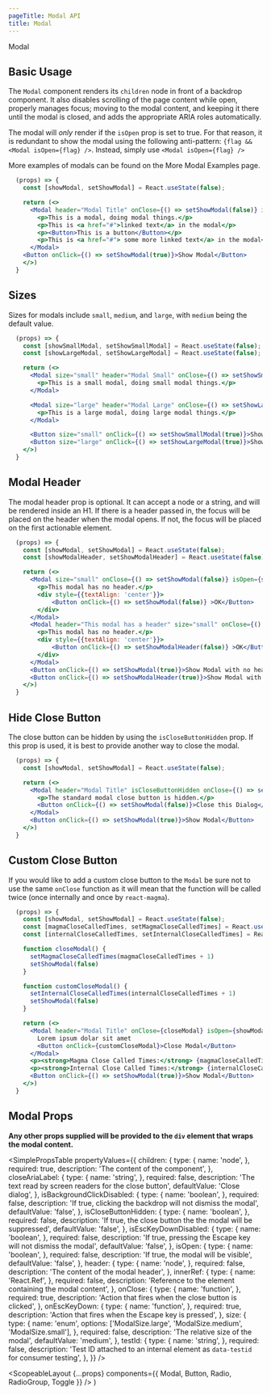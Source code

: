 ```yaml
---
pageTitle: Modal API
title: Modal
---
```



<DocsHeading to="/design/modals/" type="design">
  Modal
</DocsHeading>

## Basic Usage

The `Modal` component renders its `children` node in front of a backdrop component. It also disables scrolling of the page content while open,
properly manages focus; moving to the modal content, and keeping it there until the modal is closed, and adds the appropriate ARIA roles automatically.

The modal will _only_ render if the `isOpen` prop is set to true. For that reason, it is redundant to show the modal using the following anti-pattern: `{flag && <Modal isOpen={flag} />`. Instead,
simply use `<Modal isOpen={flag} />`

More examples of modals can be found on the <Link to="/examples/modal">More Modal Examples</Link> page.

```.jsx
  (props) => {
    const [showModal, setShowModal] = React.useState(false);

    return (<>
      <Modal header="Modal Title" onClose={() => setShowModal(false)} isOpen={showModal}>
        <p>This is a modal, doing modal things.</p>
        <p>This is <a href="#">linked text</a> in the modal</p>
        <p><Button>This is a button</Button></p>
        <p>This is <a href="#"> some more linked text</a> in the modal</p>
      </Modal>
    <Button onClick={() => setShowModal(true)}>Show Modal</Button>
    </>)
  }
```

## Sizes

Sizes for modals include `small`, `medium`, and `large`, with `medium` being the default value.

```.jsx
  (props) => {
    const [showSmallModal, setShowSmallModal] = React.useState(false);
    const [showLargeModal, setShowLargeModal] = React.useState(false);

    return (<>
      <Modal size="small" header="Modal Small" onClose={() => setShowSmallModal(false)} isOpen={showSmallModal}>
        <p>This is a small modal, doing small modal things.</p>
      </Modal>

      <Modal size="large" header="Modal Large" onClose={() => setShowLargeModal(false)} isOpen={showLargeModal}>
        <p>This is a large modal, doing large modal things.</p>
      </Modal>

      <Button size="small" onClick={() => setShowSmallModal(true)}>Show Small Modal</Button>
      <Button size="large" onClick={() => setShowLargeModal(true)}>Show Large Modal</Button>
    </>)
  }
```

## Modal Header

The modal header prop is optional. It can accept a node or a string, and will be rendered inside an H1.
If there is a header passed in, the focus will be placed on the header when the modal opens. If not, the focus will be placed on
the first actionable element.

```.jsx
  (props) => {
    const [showModal, setShowModal] = React.useState(false);
    const [showModalHeader, setShowModalHeader] = React.useState(false);

    return (<>
      <Modal size="small" onClose={() => setShowModal(false)} isOpen={showModal}>
        <p>This modal has no header.</p>
        <div style={{textAlign: 'center'}}>
            <Button onClick={() => setShowModal(false)} >OK</Button>
        </div>
      </Modal>
      <Modal header="This modal has a header" size="small" onClose={() => setShowModalHeader(false)} isOpen={showModalHeader}>
        <p>This modal has no header.</p>
        <div style={{textAlign: 'center'}}>
            <Button onClick={() => setShowModalHeader(false)} >OK</Button>
        </div>
      </Modal>
      <Button onClick={() => setShowModal(true)}>Show Modal with no header</Button>
      <Button onClick={() => setShowModalHeader(true)}>Show Modal with header</Button>
    </>)
  }
```

## Hide Close Button

The close button can be hidden by using the `isCloseButtonHidden` prop. If this prop is used, it is best to provide another way to close the modal.

```.jsx
  (props) => {
    const [showModal, setShowModal] = React.useState(false);

    return (<>
      <Modal header="Modal Title" isCloseButtonHidden onClose={() => setShowModal(false)} isOpen={showModal}>
        <p>The standard modal close button is hidden.</p>
        <Button onClick={() => setShowModal(false)}>Close this Dialog</Button>
      </Modal>
      <Button onClick={() => setShowModal(true)}>Show Modal</Button>
    </>)
  }
```

## Custom Close Button

If you would like to add a custom close button to the `Modal` be sure not to use the same `onClose` function as it will mean that the function will be called twice (once internally and once by `react-magma`).

```.jsx
  (props) => {
    const [showModal, setShowModal] = React.useState(false);
    const [magmaCloseCalledTimes, setMagmaCloseCalledTimes] = React.useState(0)
    const [internalCloseCalledTimes, setInternalCloseCalledTimes] = React.useState(0)

    function closeModal() {
      setMagmaCloseCalledTimes(magmaCloseCalledTimes + 1)
      setShowModal(false)
    }

    function customCloseModal() {
      setInternalCloseCalledTimes(internalCloseCalledTimes + 1)
      setShowModal(false)
    }

    return (<>
      <Modal header="Modal Title" onClose={closeModal} isOpen={showModal}>
        Lorem ipsum dolar sit amet
        <Button onClick={customCloseModal}>Close Modal</Button>
      </Modal>
      <p><strong>Magma Close Called Times:</strong> {magmaCloseCalledTimes}</p>
      <p><strong>Internal Close Called Times:</strong> {internalCloseCalledTimes}</p>
      <Button onClick={() => setShowModal(true)}>Show Modal</Button>
    </>)
  }
```

## Modal Props

**Any other props supplied will be provided to the `div` element that wraps the modal content.**

<SimplePropsTable
  propertyValues={{
    children: {
      type: {
        name: 'node',
      },
      required: true,
      description: 'The content of the component',
    },
    closeAriaLabel: {
      type: {
        name: 'string',
      },
      required: false,
      description: 'The text read by screen readers for the close button',
      defaultValue: 'Close dialog',
    },
    isBackgroundClickDisabled: {
      type: {
        name: 'boolean',
      },
      required: false,
      description: 'If true, clicking the backdrop will not dismiss the modal',
      defaultValue: 'false',
    },
    isCloseButtonHidden: {
      type: {
        name: 'boolean',
      },
      required: false,
      description: 'If true, the close button the the modal will be suppressed',
      defaultValue: 'false',
    },
    isEscKeyDownDisabled: {
      type: {
        name: 'boolean',
      },
      required: false,
      description:
        'If true, pressing the Escape key will not dismiss the modal',
      defaultValue: 'false',
    },
    isOpen: {
      type: {
        name: 'boolean',
      },
      required: false,
      description: 'If true, the modal will be visible',
      defaultValue: 'false',
    },
    header: {
      type: {
        name: 'node',
      },
      required: false,
      description: 'The content of the modal header',
    },
    innerRef: {
      type: {
        name: 'React.Ref',
      },
      required: false,
      description: 'Reference to the element containing the modal content',
    },
    onClose: {
      type: {
        name: 'function',
      },
      required: true,
      description: 'Action that fires when the close button is clicked',
    },
    onEscKeyDown: {
      type: {
        name: 'function',
      },
      required: true,
      description: 'Action that fires when the Escape key is pressed',
    },
    size: {
      type: {
        name: 'enum',
        options: ['ModalSize.large', 'ModalSize.medium', 'ModalSize.small'],
      },
      required: false,
      description: 'The relative size of the modal',
      defaultValue: 'medium',
    },
    testId: {
      type: {
        name: 'string',
      },
      required: false,
      description:
        'Test ID attached to an internal element as `data-testid` for consumer testing',
    },
  }}
/>

  <ScopeableLayout
    {...props}
    components={{ Modal, Button, Radio, RadioGroup, Toggle }}
  />
)
